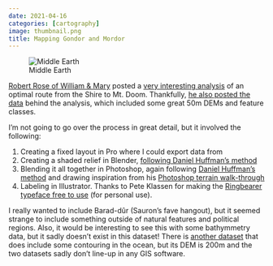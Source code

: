 ```yaml
---
date: 2021-04-16
categories: [cartography]
image: thumbnail.png
title: Mapping Gondor and Mordor
---
```


<!-- <img class="full-width" src="mordor.png" alt="middle earth"> -->
![Middle Earth](mordor.png)

[Robert Rose of William & Mary](https://www.wm.edu/offices/career/about/faculty-admin-committee/roserob.php) posted a [very interesting analysis](https://www.esri.com/arcgis-blog/products/story-maps/mapping/mapping-a-better-route-from-the-shire-to-mount-doom/) of an optimal route from the Shire to Mt. Doom. Thankfully, [he also posted the data](https://scholarworks.wm.edu/asoer/3/) behind the analysis, which included some great 50m DEMs and feature classes.

I'm not going to go over the process in great detail, but it involved the following:

1.  Creating a fixed layout in Pro where I could export data from
2.  Creating a shaded relief in Blender, [following Daniel Huffman's method](https://somethingaboutmaps.wordpress.com/2017/11/16/creating-shaded-relief-in-blender/)
3.  Blending it all together in Photoshop, again following [Daniel Huffman's method](https://somethingaboutmaps.wordpress.com/2014/10/26/adding-shaded-relief-in-photoshop/) and drawing inspiration from his [Photoshop terrain walk-through](https://somethingaboutmaps.wordpress.com/2016/10/03/terrain-in-photoshop/)
4.  Labeling in Illustrator. Thanks to Pete Klassen for making the [Ringbearer typeface free to use](https://www.thehutt.de/tolkien/fonts/ringbearer/readme.html) (for personal use).

I really wanted to include Barad-dûr (Sauron's fave hangout), but it seemed strange to include something outside of natural features and political regions. Also, it would be interesting to see this with some bathymmetry data, but it sadly doesn't exist in this dataset! There is [another dataset](https://github.com/bburns/arda) that does include some contouring in the ocean, but its DEM is 200m and the two datasets sadly don't line-up in any GIS software.